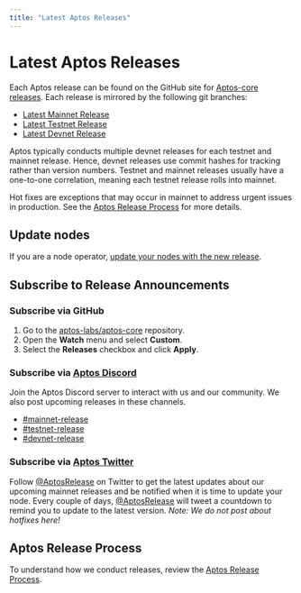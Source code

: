 ```yaml
---
title: "Latest Aptos Releases"
---
```


# Latest Aptos Releases

Each Aptos release can be found on the GitHub site for [Aptos-core releases](https://github.com/aptos-labs/aptos-core/releases).
Each release is mirrored by the following git branches:

- [Latest Mainnet Release](https://github.com/aptos-labs/aptos-core/tree/mainnet)
- [Latest Testnet Release](https://github.com/aptos-labs/aptos-core/tree/testnet)
- [Latest Devnet Release](https://github.com/aptos-labs/aptos-core/tree/devnet)

Aptos typically conducts multiple devnet releases for each testnet and mainnet
release. Hence, devnet releases use commit hashes for tracking rather than
version numbers. Testnet and mainnet releases usually have a one-to-one
correlation, meaning each testnet release rolls into mainnet.

Hot fixes are exceptions that may occur in mainnet to address urgent issues in
production. See the [Aptos Release Process](https://github.com/aptos-labs/aptos-core/blob/main/RELEASE.md)
for more details.

## Update nodes

If you are a node operator, [update your nodes with the new release](nodes/full-node/modify/update-fullnode-with-new-releases.mdx).

## Subscribe to Release Announcements

### Subscribe via GitHub

1. Go to the [aptos-labs/aptos-core](https://github.com/aptos-labs/aptos-core)
repository.
2. Open the **Watch** menu and select **Custom**.
3. Select the **Releases** checkbox and click **Apply**.

### Subscribe via [Aptos Discord](https://discord.gg/aptosnetwork)

Join the Aptos Discord server to interact with us and our community. We also post upcoming releases in these channels.

- [#mainnet-release](https://discord.com/channels/945856774056083548/1042502400507916349)
- [#testnet-release](https://discord.com/channels/945856774056083548/1025614160555413545)
- [#devnet-release](https://discord.com/channels/945856774056083548/956692649430093904)

### Subscribe via [Aptos Twitter](https://x.com/AptosRelease)

Follow [@AptosRelease](https://x.com/AptosRelease) on Twitter to get the latest updates about our upcoming
mainnet releases and be notified when it is time to update your node. Every
couple of days, [@AptosRelease](https://x.com/AptosRelease) will tweet a countdown to remind you to update to
the latest version. _Note: We do not post about hotfixes here!_

## Aptos Release Process

To understand how we conduct releases, review the [Aptos Release Process](https://github.com/aptos-labs/aptos-core/blob/main/RELEASE.md).
